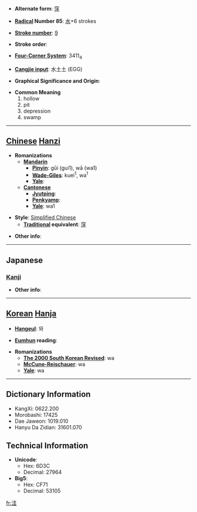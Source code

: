 * '''Alternate form''': [[窪]]

* '''[[Wiktionary:Chinese radical index| Radical]] Number 85''': [[Wiktionary:Chinese radical index 水|水]]+6 strokes

* '''[[Wiktionary:Chinese total strokes index|Stroke number]]''': [[Wiktionary:Chinese total strokes index 9|9]]

* '''Stroke order''': 

* '''[[Wiktionary:Chinese four corner index|Four-Corner System]]''': 3411<sub>4</sub>

* '''[[Wiktionary:Chinese Cangjie index|Cangjie input]]''': 水土土 (EGG)

* '''Graphical Significance and Origin''': 

* '''Common Meaning'''
*#hollow
*# pit
*# depression
*# swamp


----

== [[Chinese]] [[Hanzi]] ==

* '''Romanizations'''
** '''[[Mandarin]]'''
*** '''[[Pinyin]]''': gūi (gui1), wā (wa1)
*** '''[[Wade-Giles]]''': kuei<sup>1</sup>, wa<sup>1</sup>
*** '''[[Yale]]''': 
** '''[[Cantonese]]'''
*** '''[[Jyutping]]''':
*** '''[[Penkyamp]]''': 
*** '''[[Yale]]''': wa1

* '''Style''': [[Simplified Chinese]] 
** '''[[Traditional Chinese|Traditional]] equivalent''': [[窪]]

* '''Other info''': 

----

==Japanese==
===[[Kanji]]===
{{kanji|on readings=[[あい]] (ai), [[え]] (e), [[わい]] (wai)|kun readings=}}

* '''Other info''':  

----

== [[Korean]] [[Hanja]] ==

* '''[[Hangeul]]''': 와

* '''[[Eumhun]] reading''': 

* '''Romanizations'''
** '''[[The 2000 South Korean Revised Romanization|The 2000 South Korean Revised]]''': wa
** '''[[McCune-Reischauer]]''': wa
** '''[[Yale]]''': wa

----

== Dictionary Information ==

* KangXi: 0622.200
* Morobashi: 17425
* Dae Jaweon: 1019.010
* Hanyu Da Zidian: 31601.070

== Technical Information ==

* '''Unicode''':
** Hex: 6D3C
** Decimal: 27964
* '''Big5''':
** Hex: CF71
** Decimal: 53105

[[fr:洼]]